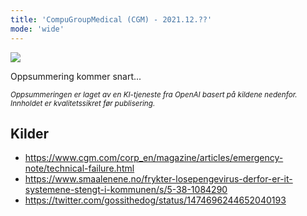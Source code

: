 ```yaml
---
title: 'CompuGroupMedical (CGM) - 2021.12.??'
mode: 'wide'
---
```


<Frame>
<img src="/images/cgm.png" noZoom/>
</Frame>

Oppsummering kommer snart...

<sup><i>Oppsummeringen er laget av en KI-tjeneste fra OpenAI basert på kildene nedenfor. Innholdet er kvalitetssikret før publisering.</i></sup>

## Kilder
- https://www.cgm.com/corp_en/magazine/articles/emergency-note/technical-failure.html
- https://www.smaalenene.no/frykter-losepengevirus-derfor-er-it-systemene-stengt-i-kommunen/s/5-38-1084290
- https://twitter.com/gossithedog/status/1474696244652040193
